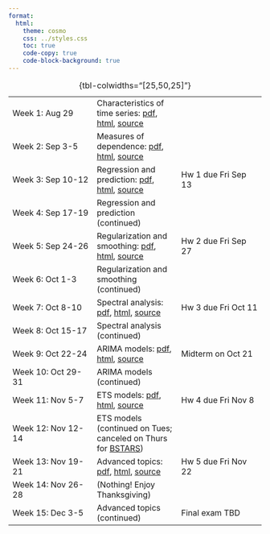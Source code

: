 ```yaml
---
format:
  html:
    theme: cosmo
    css: ../styles.css
    toc: true
    code-copy: true
    code-block-background: true
---
```


|  |  |  |
|--|--|--|
| Week 1: Aug 29 | Characteristics of time series: [pdf](lectures/characteristics/characteristics.pdf), [html](lectures/characteristics/characteristics.html), [source](https://github.com/berkeley-stat153/fall-2024/tree/master/lectures/characteristics) |	
| Week 2: Sep 3-5 |	Measures of dependence: [pdf](lectures/dependence/dependence.pdf), [html](lectures/dependence/dependence.html), [source](https://github.com/berkeley-stat153/fall-2024/tree/master/lectures/dependence) | |
| Week 3: Sep 10-12 |	Regression and prediction: [pdf](lectures/regression/regression.pdf), [html](lectures/regression/regression.html), [source](https://github.com/berkeley-stat153/fall-2024/tree/master/lectures/regression) |	Hw 1 due Fri Sep 13 |
| Week 4: Sep 17-19 |	Regression and prediction (continued) | | 	
| Week 5: Sep 24-26 |	Regularization and smoothing: [pdf](lectures/smoothing/smoothing.pdf), [html](lectures/smoothing/smoothing.html), [source](https://github.com/berkeley-stat153/fall-2024/tree/master/lectures/smoothing) | Hw 2 due Fri Sep 27	|
| Week 6: Oct 1-3 |	Regularization and smoothing (continued) | | 	
| Week 7: Oct 8-10 | Spectral analysis: [pdf](lectures/spectral/spectral.pdf), [html](lectures/spectral/spectral.html), [source](https://github.com/berkeley-stat153/fall-2024/tree/master/lectures/spectral) | Hw 3 due Fri Oct 11 |
| Week 8: Oct 15-17 |	Spectral analysis (continued) | | 	
| Week 9: Oct 22-24 |	ARIMA models: [pdf](lectures/arima/arima.pdf), [html](lectures/arima/arima.html), [source](https://github.com/berkeley-stat153/fall-2024/tree/master/lectures/arima) | Midterm on Oct 21 |
| Week 10: Oct 29-31 | ARIMA models (continued) | | 	
| Week 11: Nov 5-7 | ETS models: [pdf](lectures/ets/ets.pdf), [html](lectures/ets/ets.html), [source](https://github.com/berkeley-stat153/fall-2024/tree/master/lectures/ets) | Hw 4 due Fri Nov 8 |
| Week 12: Nov 12-14 | ETS models	(continued on Tues; canceled on Thurs for [BSTARS](https://statistics.berkeley.edu/research/industry/berkeley-statistics-annual-research-symposium-bstars)) | | 	
| Week 13: Nov 19-21 | Advanced topics: [pdf](lectures/advanced/advanced.pdf), [html](lectures/advanced/advanced.html), [source](https://github.com/berkeley-stat153/fall-2024/tree/master/lectures/advanced) | Hw 5 due Fri Nov 22 | 
| Week 14: Nov 26-28 | (Nothing! Enjoy Thanksgiving) | |	
| Week 15: Dec 3-5 | Advanced topics (continued) | Final exam TBD | 

: {tbl-colwidths="[25,50,25]"}